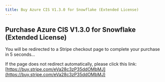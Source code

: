```yaml
---
title: Buy Azure CIS V1.3.0 for Snowflake (Extended License)
---
```



<Head>
  <meta httpEquiv="refresh" content="5; url='https://buy.stripe.com/eVa28c3zP35ddOMbMJ'" />
</Head>

## Purchase Azure CIS V1.3.0 for Snowflake (Extended License)

You will be redirected to a Stripe checkout page to complete your purchase in 5 seconds…

If the page does not redirect automatically, please click this link: [https://buy.stripe.com/eVa28c3zP35ddOMbMJ](https://buy.stripe.com/eVa28c3zP35ddOMbMJ)
